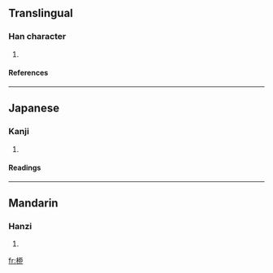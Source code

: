 ==Translingual==
===Han character===
{{Han char|rn=75|rad=木|as=07|sn=11|four=|canj=木一中尸 (DMLS)}}
# {{defn|Han|sort=木07}}
====References====
{{Han ref|kx=0527.150|dkj=14816|dj=0916.080|hdz=21212.020|uh=687A|ud=26746}}

----
==Japanese==
===Kanji===
{{ja-kanji|grade=|rs=木07}}
# {{defn|Japanese}} 
====Readings====
{{ja-readings|on=[[りゅう]] (ryū)|kun=[[やなぎ]] (yanagi)}}

----
==Mandarin==
===Hanzi===
{{cmn-hanzi|pin=[[liǔ]] (liu3)|wg=liu<sup>3</sup>}}
# {{defn|Mandarin}}

[[fr:桺]]